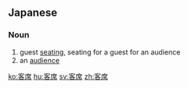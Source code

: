 ==Japanese==
{{ja-kanjitab|客|席}}

===Noun===
{{ja-noun|きゃくせき}}

# guest [[seating]], seating for a guest for an audience
# an [[audience]]

[[ko:客席]]
[[hu:客席]]
[[sv:客席]]
[[zh:客席]]